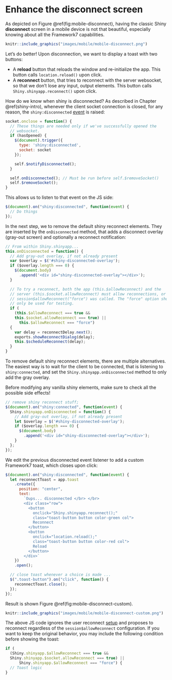 # Enhance the disconnect screen {#mobile-going-further}

As depicted on Figure \@ref(fig:mobile-disconnect), having the classic Shiny __disconnect__
screen in a mobile device is not that beautiful, especially knowing about all the Framework7
capabilities.

```r
knitr::include_graphics("images/mobile/mobile-disconnect.png")
```

Let's do better! Upon disconnection, we want to display a toast with two buttons:

  - A __reload__ button that reloads the window and re-initialize the app. This button
  calls `location.reload()` upon click.
  - A __reconnect__ button, that tries to reconnect with the server websocket, 
  so that we don't lose any input, output elements. This button calls `Shiny.shinyapp.reconnect()` upon click.
  
How do we know when shiny is disconnected? As described in Chapter \@ref(shiny-intro),
whenever the client socket connection is closed, for any reason, the `shiny:disconnected` [event](https://shiny.rstudio.com/articles/js-events.html) is raised:

```js
socket.onclose = function() {
  // These things are needed only if we've successfully opened the
  // websocket.
  if (hasOpened) {
    $(document).trigger({
      type: 'shiny:disconnected',
      socket: socket
    });

    self.$notifyDisconnected();
  }

  self.onDisconnected(); // Must be run before self.$removeSocket()
  self.$removeSocket();
}
```

This allows us to listen to that event on the JS side:

```js
$(document).on("shiny:disconnected", function(event) {
  // Do things
});
```

In the next step, we to remove the default shiny reconnect elements. They are inserted by the `onDisconnected` method, that adds a disconnect overlay (gray-out screen) and optionally a reconnect notification:

```js
// From within Shiny.shinyapp...
this.onDisconnected = function() {
  // Add gray-out overlay, if not already present
  var $overlay = $('#shiny-disconnected-overlay');
  if ($overlay.length === 0) {
    $(document.body)
      .append('<div id="shiny-disconnected-overlay"></div>');
  }

  // To try a reconnect, both the app (this.$allowReconnect) and the
  // server (this.$socket.allowReconnect) must allow reconnections, or
  // session$allowReconnect("force") was called. The "force" option should
  // only be used for testing.
  if (
    (this.$allowReconnect === true && 
    this.$socket.allowReconnect === true) ||
      this.$allowReconnect === "force")
  {
    var delay = reconnectDelay.next();
    exports.showReconnectDialog(delay);
    this.$scheduleReconnect(delay);
  }
}
```

To remove default shiny reconnect elements, there are multiple alternatives. The easiest way is to wait
for the client to be connected, that is listening to `shiny:connected`, and set the `Shiny.shinyapp.onDisconnected` method to only add the gray overlay. 

::: {.importantblock data-latex=""}
Before modifying any vanilla shiny elements, make sure to check all the possible
side effects!
:::

```js
// remove shiny reconnect stuff;
$(document).on("shiny:connected", function(event) {
  Shiny.shinyapp.onDisconnected = function() {
    // Add gray-out overlay, if not already present
    let $overlay = $('#shiny-disconnected-overlay');
    if ($overlay.length === 0) {
      $(document.body)
        .append('<div id="shiny-disconnected-overlay"></div>');
    }
  };
});
```

We edit the previous disconnected event listener to add a custom Framework7 toast, which closes upon click:

```js
$(document).on("shiny:disconnected", function(event) {    
  let reconnectToast = app.toast
    .create({
      position: "center",
      text:
        `Oups... disconnected </br> </br> 
        <div class="row">
          <button 
            onclick="Shiny.shinyapp.reconnect();" 
            class="toast-button button color-green col">
            Reconnect
          </button>
          <button 
            onclick="location.reload();" 
            class="toast-button button color-red col">
            Reload
          </button>
        </div>`
    })
    .open();

  // close toast whenever a choice is made ...
  $(".toast-button").on("click", function() {
    reconnectToast.close();
  });
});
```

Result is shown Figure \@ref(fig:mobile-disconnect-custom).

```r
knitr::include_graphics("images/mobile/mobile-disconnect-custom.png")
```

The above JS code ignores the user reconnect [setup](https://shiny.rstudio.com/articles/reconnecting.html) and proposes
to reconnect regardless of the `session$allowReconnect` configuration. If you want to keep the original behavior, you may include the following condition before showing the toast:

```js
if (
  (Shiny.shinyapp.$allowReconnect === true && 
  Shiny.shinyapp.$socket.allowReconnect === true) ||
      Shiny.shinyapp.$allowReconnect === "force") {
  // Toast logic
}
```
